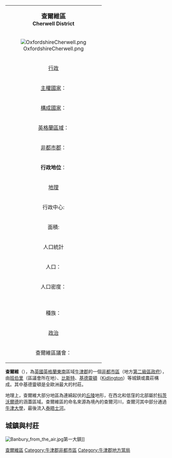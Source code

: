 {| class="infobox bordered" align=right cellpadding=4 cellspacing=0 width=275 style="clear:right; margin: 0 0 1em 1em; background: #f9f9f9;  font-size: 95%;"
|-
|colspan=2 align=center bgcolor="#BFDFFF"|<big>'''查爾維區'''</big><br />'''Cherwell District'''</big>
|-
!colspan="3" | [[Image:OxfordshireCherwell.png|center]]
|-
!colspan=2 align=center bgcolor="#BFDFFF"|[[行政|行政]]
|-
|[[主權國家|主權國家]]：|| [[英國|英國]]
|-
|[[構成國家|構成國家]]：|| [[英格蘭|英格蘭]]
|-
|[[英格蘭區域|英格蘭區域]]：|| [[東南英格蘭|東南英格蘭]]
|-
|[[非都市郡|非都市郡]]：|| [[牛津郡|牛津郡]]
|-
|'''行政地位'''：||'''非都市區'''
（第二級地方行政區）
|-
!colspan=2 align=center bgcolor="#BFDFFF"|[[地理|地理]]
|-
|行政中心:||[[班伯里|班伯里]]
|-
|面積:||588.77 km²
（英格蘭排名74）
|-
!colspan=2 align=center bgcolor="#BFDFFF"|人口統計
|-
|人口：||137,600 人
（英格蘭排名140）
|-
|人口密度：||234 / km²
|-
|<br/>種族：||94.5% 白人<br/>2.3% 亞洲人<br/>1.0% 黑人<br/>1.4% 混血
|-
!colspan=2 align=center bgcolor="#BFDFFF"|[[政治|政治]]
|-
|查爾維區議會：||[https://web.archive.org/web/20060104074603/http://www.cherwell-dc.gov.uk/ http://www.cherwell-dc.gov.uk/]
|}

'''查爾維'''（{{lang-en|Cherwell}}），為[[英國|英國]][[英格蘭|英格蘭]][[東南英格蘭|東南]]區域[[牛津郡|牛津郡]]的一個[[非都市區|非都市區]]（地方[[英格蘭的區|第二級區政府]]），由[[班伯里|班伯里]]（區議會所在地）、[[比斯特|比斯特]]、[[基德靈頓|基德靈頓]]（[[Kidlington|Kidlington]]）等城鎮或農莊構成。其中基德靈頓是全歐洲最大的村莊。

地理上，查爾維大部分地區為連綿起伏的[[丘陵|丘陵]]地形，在西北和低窪的北部屬於[[科茨沃爾德|科茨沃爾德]]的涵蓋區域。查爾維區的命名來源為境內的查爾河川，查爾河其中部分通過[[牛津大學|牛津大學]]，最後流入[[泰晤士河|泰晤士河]]。

== 城鎮與村莊 ==

[[Image:Banbury_from_the_air.jpg|thumb]]第一大鎮]]   

{{DEFAULTSORT:Cherwell}}
[[Category:查爾維區|]]
[[Category:牛津郡非都市區|Category:牛津郡非都市區]]
[[Category:牛津郡地方當局|Category:牛津郡地方當局]]